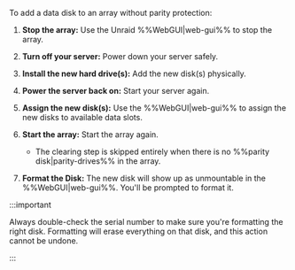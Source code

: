 To add a data disk to an array without parity protection:

1. **Stop the array:** Use the Unraid %%WebGUI|web-gui%% to stop the array.
2. **Turn off your server:** Power down your server safely.
3. **Install the new hard drive(s):** Add the new disk(s) physically.
4. **Power the server back on:** Start your server again.
5. **Assign the new disk(s):** Use the %%WebGUI|web-gui%% to assign the new disks to available data slots.
6. **Start the array:** Start the array again.

   - The clearing step is skipped entirely when there is no %%parity disk|parity-drives%% in the array.

7. **Format the Disk:** The new disk will show up as unmountable in the %%WebGUI|web-gui%%. You'll be prompted to format it.

:::important

Always double-check the serial number to make sure you're formatting the right disk. Formatting will erase everything on that disk, and this action cannot be undone.

:::
